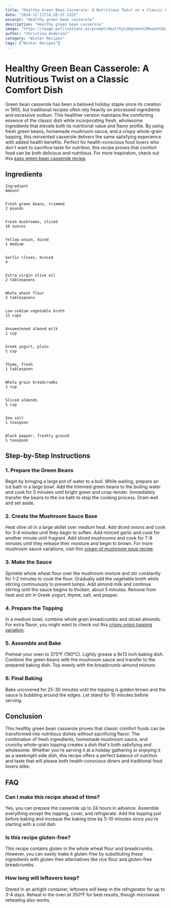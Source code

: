 ```yaml
---
title: "Healthy Green Bean Casserole: A Nutritious Twist on a Classic Comfort Dish"
date: "2024-12-11T14:28:37.132Z"
excerpt: "Healthy green bean casserole"
description: "Healthy green bean casserole"
image: "https://image.pollinations.ai/prompt/Healthy%20green%20bean%20casserole%2C%20realistic%20photo%2C%20high%20quality%2C%204k?width=1024&height=1024&nologo=true"
author: "Christina Anderson"
category: "Winter Recipes"
tags: ["Winter Recipes"]
---
```


# Healthy Green Bean Casserole: A Nutritious Twist on a Classic Comfort Dish


Green bean casserole has been a beloved holiday staple since its creation in 1955, but traditional recipes often rely heavily on processed ingredients and excessive sodium. This healthier version maintains the comforting essence of the classic dish while incorporating fresh, wholesome ingredients that elevate both its nutritional value and flavor profile. By using fresh green beans, homemade mushroom sauce, and a crispy whole-grain topping, this reinvented casserole delivers the same satisfying experience with added health benefits. Perfect for health-conscious food lovers who don't want to sacrifice taste for nutrition, this recipe proves that comfort food can be both delicious and nutritious. For more inspiration, check out this [easy green bean casserole recipe](https://healtystack.com/easy-green-bean-casserole-recipe/).



## Ingredients




    Ingredient
    Amount


    Fresh green beans, trimmed
    2 pounds


    Fresh mushrooms, sliced
    16 ounces


    Yellow onion, diced
    1 medium


    Garlic cloves, minced
    4


    Extra virgin olive oil
    2 tablespoons


    Whole wheat flour
    3 tablespoons


    Low-sodium vegetable broth
    1½ cups


    Unsweetened almond milk
    1 cup


    Greek yogurt, plain
    ½ cup


    Thyme, fresh
    1 tablespoon


    Whole grain breadcrumbs
    1 cup


    Sliced almonds
    ½ cup


    Sea salt
    1 teaspoon


    Black pepper, freshly ground
    ½ teaspoon





## Step-by-Step Instructions


### 1. Prepare the Green Beans

Begin by bringing a large pot of water to a boil. While waiting, prepare an ice bath in a large bowl. Add the trimmed green beans to the boiling water and cook for 5 minutes until bright green and crisp-tender. Immediately transfer the beans to the ice bath to stop the cooking process. Drain well and set aside.



### 2. Create the Mushroom Sauce Base

Heat olive oil in a large skillet over medium heat. Add diced onions and cook for 3-4 minutes until they begin to soften. Add minced garlic and cook for another minute until fragrant. Add sliced mushrooms and cook for 7-8 minutes until they release their moisture and begin to brown. For more mushroom sauce variations, visit this [cream of mushroom soup recipe](https://healtystack.com/green-bean-casserole-with-cream-of-mushroom-soup/).



### 3. Make the Sauce

Sprinkle whole wheat flour over the mushroom mixture and stir constantly for 1-2 minutes to cook the flour. Gradually add the vegetable broth while stirring continuously to prevent lumps. Add almond milk and continue stirring until the sauce begins to thicken, about 5 minutes. Remove from heat and stir in Greek yogurt, thyme, salt, and pepper.



### 4. Prepare the Topping

In a medium bowl, combine whole grain breadcrumbs and sliced almonds. For extra flavor, you might want to check out this [crispy onion topping variation](https://healtystack.com/green-bean-casserole-with-crispy-onions/).



### 5. Assemble and Bake

Preheat your oven to 375°F (190°C). Lightly grease a 9x13 inch baking dish. Combine the green beans with the mushroom sauce and transfer to the prepared baking dish. Top evenly with the breadcrumb-almond mixture.



### 6. Final Baking

Bake uncovered for 25-30 minutes until the topping is golden brown and the sauce is bubbling around the edges. Let stand for 10 minutes before serving.



## Conclusion


This healthy green bean casserole proves that classic comfort foods can be transformed into nutritious dishes without sacrificing flavor. The combination of fresh ingredients, homemade mushroom sauce, and crunchy whole-grain topping creates a dish that's both satisfying and wholesome. Whether you're serving it at a holiday gathering or enjoying it as a weeknight side dish, this recipe offers a perfect balance of nutrition and taste that will please both health-conscious diners and traditional food lovers alike.



## FAQ


### Can I make this recipe ahead of time?

Yes, you can prepare the casserole up to 24 hours in advance. Assemble everything except the topping, cover, and refrigerate. Add the topping just before baking and increase the baking time by 5-10 minutes since you're starting with a cold dish.



### Is this recipe gluten-free?

This recipe contains gluten in the whole wheat flour and breadcrumbs. However, you can easily make it gluten-free by substituting these ingredients with gluten-free alternatives like rice flour and gluten-free breadcrumbs.



### How long will leftovers keep?

Stored in an airtight container, leftovers will keep in the refrigerator for up to 3-4 days. Reheat in the oven at 350°F for best results, though microwave reheating also works.

